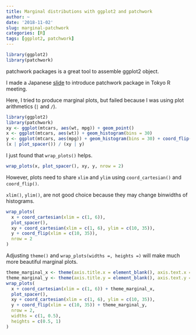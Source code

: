 ```yaml
---
title: Marginal distributions with ggplot2 and patchwork
author: ~
date: '2018-11-02'
slug: marginal-patchwork
categories: [R]
tags: [ggplot2, patchwork]
---
```


```r
library(ggplot2)
library(patchwork)
```

patchwork packages is a great tool to assemble ggplot2 object.

I made a Japanese [slide](https://atusy.github.io/presentation/tokyor073/tokyor073-multi-ggplot2.html?raw#/patchwork-) to introduce patchwork package in Tokyo R meeting.

Here, I tried to produce marginal plots, but failed because I was using plot arithmetics (`|` and `/`).

```r
library(ggplot2)
library(patchwork)
xy <- ggplot(mtcars, aes(wt, mpg)) + geom_point()
x <- ggplot(mtcars, aes(wt)) + geom_histogram(bins = 30)
y <- ggplot(mtcars, aes(mpg)) + geom_histogram(bins = 30) + coord_flip()
(x | plot_spacer()) / (xy | y)
```

I just found that `wrap_plots()` helps.

```r
wrap_plots(x, plot_spacer(), xy, y, nrow = 2)
```

However, plots need to share `xlim` and `ylim` using `coord_cartesian()` and `coord_flip()`.

`xlim()`, `ylim()`, are not good choice because they may change binwidths of histograms.

```r
wrap_plots(
  x + coord_cartesian(xlim = c(1, 6)), 
  plot_spacer(), 
  xy + coord_cartesian(xlim = c(1, 6), ylim = c(10, 35)), 
  y + coord_flip(xlim = c(10, 35)), 
  nrow = 2
)
```

Adjusting `theme()` and `wrap_plots(widths =, heights =)` will make much more beautiful marginal plots.

```r
theme_marginal_x <- theme(axis.title.x = element_blank(), axis.text.x = element_blank(), axis.ticks.x = element_blank())
theme_marginal_y <- theme(axis.title.y = element_blank(), axis.text.y = element_blank(), axis.ticks.y = element_blank())
wrap_plots(
  x + coord_cartesian(xlim = c(1, 6)) + theme_marginal_x, 
  plot_spacer(), 
  xy + coord_cartesian(xlim = c(1, 6), ylim = c(10, 35)), 
  y + coord_flip(xlim = c(10, 35)) + theme_marginal_y, 
  nrow = 2,
  widths = c(1, 0.5),
  heights = c(0.5, 1)
)
```


